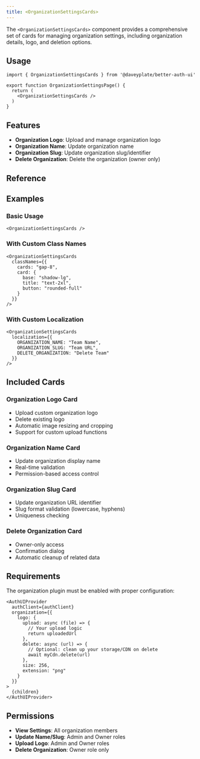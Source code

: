 ```yaml
---
title: <OrganizationSettingsCards>
---
```


The `<OrganizationSettingsCards>` component provides a comprehensive set of cards for managing organization settings, including organization details, logo, and deletion options.

## Usage

```tsx
import { OrganizationSettingsCards } from '@daveyplate/better-auth-ui'

export function OrganizationSettingsPage() {
  return (
    <OrganizationSettingsCards />
  )
}
```

## Features

- **Organization Logo**: Upload and manage organization logo
- **Organization Name**: Update organization name
- **Organization Slug**: Update organization slug/identifier
- **Delete Organization**: Delete the organization (owner only)

## Reference

<AutoTypeTable path="../src/components/organization/organization-settings-cards.tsx" name="OrganizationSettingsCardsProps" />

## Examples

### Basic Usage

```tsx
<OrganizationSettingsCards />
```

### With Custom Class Names

```tsx
<OrganizationSettingsCards 
  classNames={{
    cards: "gap-8",
    card: {
      base: "shadow-lg",
      title: "text-2xl",
      button: "rounded-full"
    }
  }}
/>
```

### With Custom Localization

```tsx
<OrganizationSettingsCards 
  localization={{
    ORGANIZATION_NAME: "Team Name",
    ORGANIZATION_SLUG: "Team URL",
    DELETE_ORGANIZATION: "Delete Team"
  }}
/>
```

## Included Cards

### Organization Logo Card
- Upload custom organization logo
- Delete existing logo
- Automatic image resizing and cropping
- Support for custom upload functions

### Organization Name Card
- Update organization display name
- Real-time validation
- Permission-based access control

### Organization Slug Card
- Update organization URL identifier
- Slug format validation (lowercase, hyphens)
- Uniqueness checking

### Delete Organization Card
- Owner-only access
- Confirmation dialog
- Automatic cleanup of related data

## Requirements

The organization plugin must be enabled with proper configuration:

```tsx title="providers.tsx"
<AuthUIProvider
  authClient={authClient}
  organization={{
    logo: {
      upload: async (file) => {
        // Your upload logic
        return uploadedUrl
      },
      delete: async (url) => {
        // Optional: clean up your storage/CDN on delete
        await myCdn.delete(url)
      },
      size: 256,
      extension: "png"
    }
  }}
>
  {children}
</AuthUIProvider>
```

## Permissions

- **View Settings**: All organization members
- **Update Name/Slug**: Admin and Owner roles
- **Upload Logo**: Admin and Owner roles
- **Delete Organization**: Owner role only 